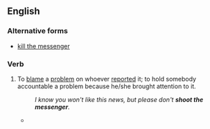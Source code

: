 ==English==

===Alternative forms===
*[[kill the messenger]]

===Verb===
{{infl|en|verb|head=to [[shoot]] the [[messenger]]}}

# {{idiom}} To [[blame]] a [[problem]] on whoever [[report]]ed it; to hold somebody accountable a problem because he/she brought attention to it.
#:''I know you won't like this news, but please don't '''shoot the messenger'''.''
#*{{quote-news|title=Sunday In Churches|work=Lewiston Evening Journal|city=Maine|date=December 12|year=1893|passage=To disbelieve the message and seek '''to kill the messenger''' will not destroy the message}}